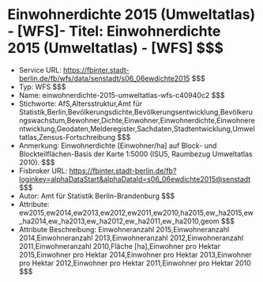 # Einwohnerdichte 2015 (Umweltatlas) - [WFS]- Titel: Einwohnerdichte 2015 (Umweltatlas) - [WFS] $$$
- Service URL: https://fbinter.stadt-berlin.de/fb/wfs/data/senstadt/s06_06ewdichte2015 $$$
- Typ: WFS $$$
- Name: einwohnerdichte-2015-umweltatlas-wfs-c40940c2 $$$
- Stichworte: AfS,Altersstruktur,Amt für Statistik,Berlin,Bevölkerungsdichte,Bevölkerungsentwicklung,Bevölkerungswachstum,Bewohner,Dichte,Einwohner,Einwohnerdichte,Einwohnerentwicklung,Geodaten,Melderegister,Sachdaten,Stadtentwicklung,Umweltatlas,Zensus-Fortschreibung $$$
- Anmerkung: Einwohnerdichte [Einwohner/ha] auf Block- und Blockteilflächen-Basis der Karte 1:5000 (ISU5, Raumbezug Umweltatlas 2010). $$$
- Fisbroker URL: https://fbinter.stadt-berlin.de/fb?loginkey=alphaDataStart&alphaDataId=s06_06ewdichte2015@senstadt $$$
- Autor: Amt für Statistik Berlin-Brandenburg $$$
- Attribute: ew2015,ew2014,ew2013,ew2012,ew2011,ew2010,ha2015,ew_ha2015,ew_ha2014,ew_ha2013,ew_ha2012,ew_ha2011,ew_ha2010,geom $$$
- Attribute Beschreibung: Einwohneranzahl 2015,Einwohneranzahl 2014,Einwohneranzahl 2013,Einwohneranzahl 2012,Einwohneranzahl 2011,Einwohneranzahl 2010,Fläche [ha],Einwohner pro Hektar 2015,Einwohner pro Hektar 2014,Einwohner pro Hektar 2013,Einwohner pro Hektar 2012,Einwohner pro Hektar 2011,Einwohner pro Hektar 2010 $$$
